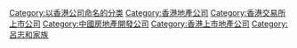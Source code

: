 {{catmore|嘉華國際集團}}

[[Category:以香港公司命名的分类|Category:以香港公司命名的分类]]
[[Category:香港地產公司|Category:香港地產公司]]
[[Category:香港交易所上市公司|Category:香港交易所上市公司]]
[[Category:中國房地產開發公司|Category:中國房地產開發公司]]
[[Category:香港上市地產公司|Category:香港上市地產公司]]
[[Category:呂志和家族|Category:呂志和家族]]